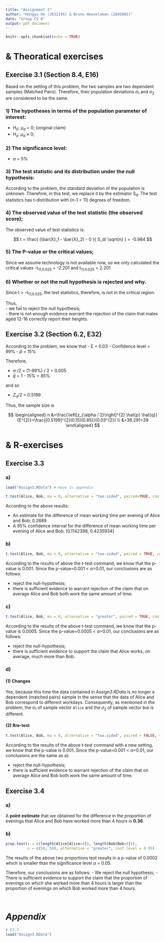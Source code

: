 ```yaml
---
title: "Assignment 3"
author: "Hongyu He (2632195) & Bruno Hoevelaken (2645065)"
date: "Group CS 6"
output: pdf_document
---
```


```r
knitr::opts_chunk$set(echo = TRUE)
```

# & Theoratical exercises

## Exercise 3.1 (Section 8.4, E16)

Based on the setting of this problem, the two samples are two dependent samples (Matched Pairs). Therefore, their population deviations $\sigma_1$ and $\sigma_2$ are considered to be the same.

### 1) The hypotheses in terms of the population parameter of interest:

- H~0~: $\mu$~d~ = 0; (original claim)
- H~a~: $\mu$~d~ $\neq$ 0;

### 2) The significance level: 

- $\alpha$ = 5%

### 3) The test statistic and its distribution under the null hypothesis:

According to the problem, the standard deviation of the population is unknown. Therefore, in this test, we replace it by the estimator S~d~. The test statistics has t-distribution with (n-1 = 11) degrees of freedom.

### 4) The observed value of the test statistic (the observed score);

The observed value of test statistics is:

$$ 
t = \frac{ (\bar{X}_1 - \bar{X}_2) - 0 }{ S_d/ \sqrt{n} } = -0.984
$$

### 5) The P-value or the critical values;
  Since we assume technology is not available now, so we only calculated the critical values -t~11,0.025~ =  -2.201 and t~11,0.025~ =  2.201

### 6) Whether or not the null hypothesis is rejected and why.
  Since t > -t~11,0.025~, the test statistics, therefore, is not in the critical region.
  
Thus, \
- we fail to reject the null hypothesis;\
- there is not enough evidence warrant the rejection of the claim that males aged 12-16 correctly report their heights.


## Exercise 3.2 (Section 6.2, E32)

According to the problem, we know that 
- E = 0.03
- Confidence level = 99%
- $\hat{p}$ = 15%

Therefore, 

- $\alpha$ /2 = (1-99%) / 2 = 0.005
- $\hat{q}$ = 1 - 15% = 85%

and so

- $Z_\alpha/2$ = 0.5199

Thus, the sample size is

$$
\begin{aligned} n &=\frac{\left[z_{\alpha / 2}\right]^{2} \hat{p} \hat{q}}{E^{2}}=\frac{[0.5199]^{2}(0.15)(0.85)}{0.03^{2}} \\ &=38.291=39 \end{aligned}
$$


# & R-exercises

## Exercise 3.3

### a)

```r
load("Assign3.RData") # move to appendix
```
```r
t.test(Alice, Bob, mu = 0, alternative = "two.sided", paired=TRUE, conf.level = 0.95)
```
According to the above results:

- An estimate for the difference of mean working time per evening of Alice and Bob: 0.2689
- A 95% confidence interval for the difference of mean working
time per evening of Alice and Bob: [0.1142398, 0.4235934]

### b)

```r
t.test(Alice, Bob, mu = 0, alternative = "two.sided", paired = TRUE, conf.level = 0.90)
```

According to the results of above the t-test command, we know that the p-value is 0.001. Since the p-value=0.001 < $\alpha$=0.01, our conclusions are as follows:

- reject the null-hypothesis;
- there is sufficient evidence to warrant rejection of the claim that on average Alice and Bob both work the same amount of time.

### c)

```r
t.test(Alice, Bob, mu = 0, alternative = "greater", paired = TRUE, conf.level = 0.90)
```

According to the results of the above t-test command, we know that the p-value is 0.0005. Since the p-value=0.0005 < $\alpha$=0.01, our conclusions are as follows:

- reject the null-hypothesis;
- there is sufficient evidence to support the claim that Alice works, on average, much more than Bob.

### d)

#### (1) Changes

Yes, because this time the data contained in *Assign3.RData* is no longer a dependent (matched pairs) sample in the sense that the data of Alice and Bob correspond to different workdays. 
Consequently, as mentioned in the problem, the $\sigma_1$ of sample vector `Alice` and the $\sigma_2$ of sample vector `Bob` is different. 

#### (2) Rre-test

```r
t.test(Alice, Bob, mu = 0, alternative = "two.sided", paired = FALSE, var.equal = FALSE, conf.level = 0.90)
```

According to the results of the above t-test command with a new setting, we know that the p-value is 0.001. Since the p-value=0.001 < $\alpha$=0.01, our conclusions are the same as a):

- reject the null-hypothesis;
- there is sufficient evidence to warrant rejection of the claim that on average Alice and Bob both work the same amount of time.

## Exercise 3.4

### a)

A **point estimate** that we obtained for the difference in the proportion of evenings that Alice and Bob have worked more than 4 hours is **0.36**.


### b)

```r
prop.test(x = c(length(Alice[Alice>4]), length(Bob[Bob>4])), 
          n = c(50, 50), alternative = "greater", conf.level = 0.95)
```

The results of the above two proportions test results in a p-value of 0.0002 which is smaller than the significance level $\alpha$ = 0.05.

Therefore, our conclusions are as follows:
- We reject the null hypothesis;
- There is sufficient evidence to support the claim that the proportion of evenings on which she worked more than 4 hours is larger than the proportion of evenings on which Bob worked more than 4 hours.




```r

```
```r

```


# *Appendix*
```r
# E3.3
load("Assign3.RData")
```









